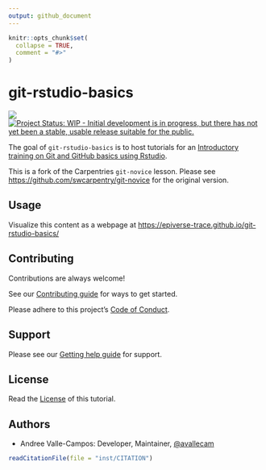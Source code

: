```yaml
---
output: github_document
---
```


<!-- README.md is generated from README.Rmd. Please edit that file -->

```r
knitr::opts_chunk$set(
  collapse = TRUE,
  comment = "#>"
)
```

# git-rstudio-basics

<!--
[![Create a Slack Account with us](https://img.shields.io/badge/Create_Slack_Account-The_Carpentries-071159.svg)](https://slack-invite.carpentries.org/)
[![Slack Status](https://img.shields.io/badge/Slack_Channel-swc--git-E01563.svg)](https://carpentries.slack.com/messages/C91JS49HD)
-->

<!-- badges: start -->
[![](https://img.shields.io/badge/lifecycle-experimental-orange.svg)](https://lifecycle.r-lib.org/articles/stages.html#experimental)
[![Project Status: WIP - Initial development is in progress, but there has not yet been a stable, usable release suitable for the public.](https://www.repostatus.org/badges/latest/wip.svg)](https://www.repostatus.org/#wip)
<!-- badges: end -->

The goal of `git-rstudio-basics` is to host tutorials for an [Introductory training on Git and GitHub basics using Rstudio](https://epiverse-trace.github.io/learn/git-training-01/).

This is a fork of the Carpentries `git-novice` lesson. Please see [https://github.com/swcarpentry/git-novice](https://github.com/swcarpentry/git-novice) for the original version. 

## Usage

Visualize this content as a webpage at <https://epiverse-trace.github.io/git-rstudio-basics/>

<!-- To build the website locally, please refer to [the contributing guidelines](CONTRIBUTING.md). -->

## Contributing

Contributions are always welcome!

See our [Contributing guide](CONTRIBUTING.md) for ways to get started.

Please adhere to this project's [Code of Conduct](CODE_OF_CONDUCT.md).

## Support

Please see our [Getting help guide](/.github/SUPPORT.md) for support.

## License

Read the [License](LICENSE.md) of this tutorial.

## Authors

- Andree Valle-Campos: Developer, Maintainer, [@avallecam](https://github.com/avallecam/)

```r
readCitationFile(file = "inst/CITATION")
```

